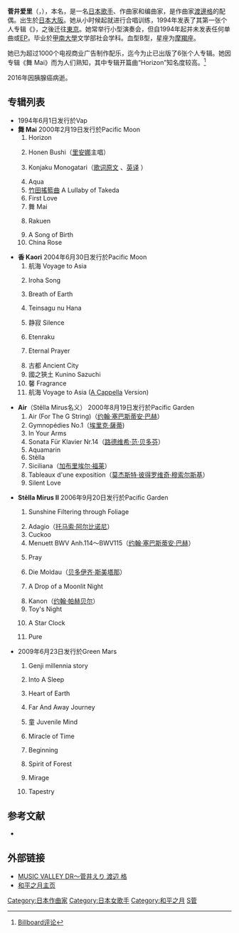 {{refimprove|time=2009-09-03T16:25:04+00:00}}
{{Infobox entertainer
| name = 菅井えり
| Alias = 
| 教育程度 =
| 出生地點 = {{JPN}}[[大阪市|大阪]]
| 出生日期 =1961年
| Died = {{Death date|2016|12|21}} <ref>[http://blog.livedoor.jp/ita_nabe/archives/52199812.html 渡辺　格～Life In The Slow Lane～]</ref>
| Origin = 
| Instrument =
| Genre = [[新世纪音乐|新世纪音乐]]
| Occupation = 歌手、作曲家、编曲家
| Years_active = 1994年－2016年
| Label = 
| 经纪公司 = 
| Associated_acts = 
| 類型 = 作曲家
}}
{{Japanese|japanese= 菅井 えり|kana= すがい えり|romaji= Sugai Eri}}
'''菅井爱里'''（'''{{lang|ja|菅井えり}}'''，{{bd|1961年|||2016年12月21日|}}），本名{{lang|ja|渡辺敏子}}，是一名[[日本|日本]][[歌手|歌手]]、作曲家和编曲家，是作曲家[[渡邊格|渡邊格]]的配偶。出生於[[日本|日本]][[大阪市|大阪]]。她从小时候起就进行合唱训练，1994年发表了其第一张个人专辑《{{lang|ja|わたしは元気だよ}}》，之後迁往[[東京|東京]]。她常举行小型演奏会，但自1994年起并未发表任何单曲或[[EP|EP]]。毕业於[[甲南大學|甲南大學]]文学部社会学科。血型B型，星座为[[摩羯座|摩羯座]]。 

她已为超过1000个电视商业广告制作配乐，迄今为止已出版了6张个人专辑。她因专辑《舞 Mai》而为人们熟知，其中专辑开篇曲“Horizon”知名度较高。<ref>[http://home.catv.ne.jp/ff/erital/audioroom/review/billboradnet.html Billboard评论]</ref>

2016年因胰腺癌病逝。

== 专辑列表 ==
*'''{{lang|ja|わたしは元気だよ}}''' 1994年6月1日发行於Vap
*'''舞 Mai''' 2000年2月19日发行於Pacific Moon
*#Horizon
*#{{lang|ja|豊年節}} Honen Bushi（[[里安娜|里安娜]]主唱）
*#{{lang|ja|今昔物語}} Konjaku Monogatari（[http://home.catv.ne.jp/ff/erital/audioroom/lyrics/konjyaku_J.html 歌词原文] {{Wayback|url=http://home.catv.ne.jp/ff/erital/audioroom/lyrics/konjyaku_J.html |date=20160304132803 }}、[http://home.catv.ne.jp/ff/erital/audioroom/lyrics/konjyaku_E.html 英译] {{Wayback|url=http://home.catv.ne.jp/ff/erital/audioroom/lyrics/konjyaku_E.html |date=20160303210144 }}）
*#Aqua
*#[[竹田搖籃曲|竹田搖籃曲]] A Lullaby of Takeda
*#First Love
*#舞 Mai
*#{{lang|ja|楽園}} Rakuen
*#A Song of Birth
*#China Rose

*'''香 Kaori''' 2004年6月30日发行於Pacific Moon
*#航海 Voyage to Asia
*#{{lang|ja|伊呂波歌}} Iroha Song
*#Breath of Earth
*#{{lang|ja|[[凤仙花_(歌曲)|てぃんさぐぬ花]]}} Teinsagu nu Hana
*#静寂 Silence
*#{{lang|ja|越天楽}} Etenraku
*#{{lang|ja|永遠の祈り}} Eternal Prayer
*#古都 Ancient City
*#國之狹土 Kunino Sazuchi
*#馨 Fragrance
*#航海 Voyage to Asia ([[無伴奏合唱|A Cappella]] Version)

*'''Air'''（Stẽlla Mirus名义） 2000年8月19日发行於Pacific Garden
*#Air (For The G String)（[[约翰·塞巴斯蒂安·巴赫|约翰·塞巴斯蒂安·巴赫]]）
*#Gymnopédies No.1（[[埃里克·薩蒂|埃里克·薩蒂]])
*#In Your Arms
*#Sonata Für Klavier Nr.14（[[路德维希·范·贝多芬|路德维希·范·贝多芬]]）
*#Aquamarin
*#Stẽlla
*#Siciliana（[[加布里埃尔·福莱|加布里埃尔·福莱]]）
*#Tableaux d'une exposition（[[莫杰斯特·彼得罗维奇·穆索尔斯基|莫杰斯特·彼得罗维奇·穆索尔斯基]]）
*#Silent Love

*'''Stẽlla Mirus II''' 2006年9月20日发行於Pacific Garden
*#{{lang|ja|木漏れ日}} Sunshine Filtering through Foliage  
*#Adagio（[[托马索·阿尔比诺尼|托马索·阿尔比诺尼]]）
*#Cuckoo  
*#Menuett BWV Anh.114～BWV115（[[约翰·塞巴斯蒂安·巴赫|约翰·塞巴斯蒂安·巴赫]]）
*#{{lang|ja|祈り}} Pray  
*#Die Moldau（[[贝多伊齐·斯美塔那|贝多伊齐·斯美塔那]]） 
*#{{lang|ja|月夜のしずく}} A Drop of a Moonlit Night
*#Kanon（[[约翰·帕赫贝尔|约翰·帕赫贝尔]]）
*#Toy's Night  
*#{{lang|ja|星時計}} A Star Clock  
*#Pure

*'''{{lang|ja|心の庭}}''' 2009年6月23日发行於Green Mars
*# {{lang|ja|源氏千年物語}} Genji millennia story
*# {{lang|ja|眠りへ}} Into A Sleep
*# Heart of Earth
*# {{lang|ja|遥かなる旅路}} Far And Away Journey
*# 童 Juvenile Mind
*# {{lang|ja|時の奇跡}} Miracle of Time
*# Beginning
*# {{lang|ja|森の精}} Spirit of Forest
*# {{lang|ja|蜃気楼}} Mirage
*# Tapestry

== 参考文献 ==
{{reflist|2}}
* {{ann name|id=12253}}

== 外部链接 ==
*[http://home.m07.itscom.net/erital/ MUSIC VALLEY DR～菅井えり 渡辺 格] {{Wayback|url=http://home.m07.itscom.net/erital/ |date=20210126154420 }}
*[http://www.pacificmoon.com 和平之月主页] {{Wayback|url=http://www.pacificmoon.com/ |date=20200812134454 }}

{{Authority control}}
{{DEFAULTSORT:Sugai, Eri}}

[[Category:日本作曲家|Category:日本作曲家]]
[[Category:日本女歌手|Category:日本女歌手]]
[[Category:和平之月|Category:和平之月]]
[[Category:大阪府出身人物|S菅]]